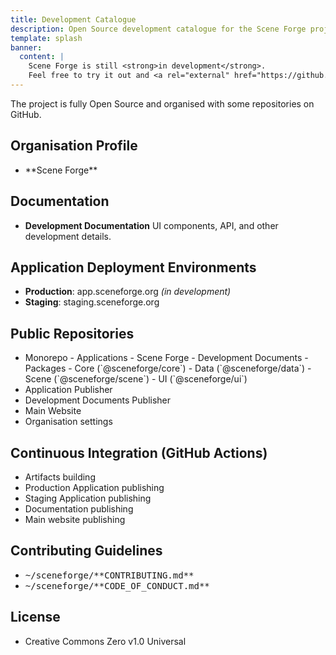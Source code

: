 ```yaml
---
title: Development Catalogue
description: Open Source development catalogue for the Scene Forge project.
template: splash
banner:
  content: |
    Scene Forge is still <strong>in development</strong>.
    Feel free to try it out and <a rel="external" href="https://github.com/sceneforge/sceneforge/discussions" target="_blank">provide feedback</a>.
---
```



The project is fully Open Source and organised with some repositories on <Link href="https://github.com/sceneforge">GitHub</Link>.

## Organisation Profile

- <Link href="https://github.com/sceneforge">**Scene Forge**</Link>

## Documentation

- <Link href="https://docs.sceneforge.org/"><strong>Development Documentation</strong></Link>
  UI components, API, and other development details.

## Application Deployment Environments

- **Production**: <Link href="https://app.sceneforge.org">app.sceneforge.org</Link>
  *(in development)*
- **Staging**: <Link href="https://staging.sceneforge.org">staging.sceneforge.org</Link>

## Public Repositories

- <Link href="https://github.com/sceneforge/sceneforge">Monorepo</Link>
  - Applications
    - <Link href="https://github.com/sceneforge/sceneforge/tree/main/apps/sceneforge">Scene Forge</Link>
    - <Link href="https://github.com/sceneforge/sceneforge/tree/main/apps/docs">Development Documents</Link>
  - Packages
    - <Link href="https://github.com/sceneforge/sceneforge/tree/main/packages/core">Core (`@sceneforge/core`)</Link>
    - <Link href="https://github.com/sceneforge/sceneforge/tree/main/packages/data">Data (`@sceneforge/data`)</Link>
    - <Link href="https://github.com/sceneforge/sceneforge/tree/main/packages/scene">Scene (`@sceneforge/scene`)</Link>
    - <Link href="https://github.com/sceneforge/sceneforge/tree/main/packages/ui">UI (`@sceneforge/ui`)</Link>

- <Link href="https://github.com/sceneforge/app">Application Publisher</Link>
- <Link href="https://github.com/sceneforge/docs">Development Documents Publisher</Link>
- <Link href="https://github.com/sceneforge/sceneforge.github.io">Main Website</Link>
- <Link href="https://github.com/sceneforge/.github">Organisation settings</Link>

## Continuous Integration (GitHub Actions)

- <Link href="https://github.com/sceneforge/sceneforge/blob/main/.github/workflows/build.yml">Artifacts building</Link>
- <Link href="https://github.com/sceneforge/app/blob/main/.github/workflows/publish.yml">Production Application publishing</Link>
- <Link href="https://github.com/sceneforge/sceneforge/blob/main/.github/workflows/deploy.yml">Staging Application publishing</Link>
- <Link href="https://github.com/sceneforge/docs/blob/main/.github/workflows/publish.yml">Documentation publishing</Link>
- <Link href="https://github.com/sceneforge/sceneforge.github.io/blob/main/.github/workflows/deploy.yml">Main website publishing</Link>

## Contributing Guidelines

- <Link href="https://github.com/sceneforge/sceneforge/blob/main/CONTRIBUTING.md"><tt>~/sceneforge/**CONTRIBUTING.md**</tt></Link>
- <Link href="https://github.com/sceneforge/sceneforge/blob/main/CODE_OF_CONDUCT.md"><tt>~/sceneforge/**CODE_OF_CONDUCT.md**</tt></Link>

## License

- <Link href="https://github.com/sceneforge/sceneforge/blob/main/LICENSE">Creative Commons Zero v1.0 Universal</Link>
